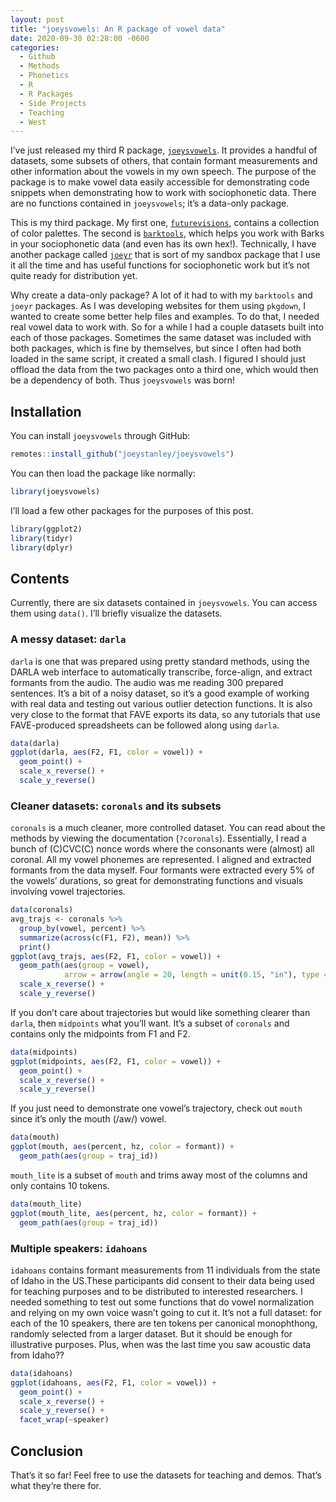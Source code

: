```yaml
---
layout: post
title: "joeysvowels: An R package of vowel data"
date: 2020-09-30 02:28:00 -0600
categories:
  - Github
  - Methods
  - Phonetics
  - R
  - R Packages
  - Side Projects
  - Teaching
  - West
---
```


I've just released my third R package, [`joeysvowels`](https://joeystanley.github.io/joeysvowels/). It provides a handful of datasets, some subsets of others, that contain formant measurements and other information about the vowels in my own speech. The purpose of the package is to make vowel data easily accessible for demonstrating code snippets when demonstrating how to work with sociophonetic data. There are no functions contained in `joeysvowels`; it's a data-only package.

This is my third package. My first one, [`futurevisions`](https://github.com/JoeyStanley/futurevisions), contains a collection of color palettes. The second is [`barktools`](https://joeystanley.github.io/barktools/), which helps you work with Barks in your sociophonetic data (and even has its own hex!). Technically, I have another package called [`joeyr`](https://joeystanley.github.io/joeyr/) that is sort of my sandbox package that I use it all the time and has useful functions for sociophonetic work but it's not quite ready for distribution yet.

Why create a data-only package? A lot of it had to with my `barktools` and `joeyr` packages. As I was developing websites for them using `pkgdown`, I wanted to create some better help files and examples. To do that, I needed real vowel data to work with. So for a while I had a couple datasets built into each of those packages. Sometimes the same dataset was included with both packages, which is fine by themselves, but since I often had both loaded in the same script, it created a small clash. I figured I should just offload the data from the two packages onto a third one, which would then be a dependency of both. Thus `joeysvowels` was born!

## Installation

You can install `joeysvowels` through GitHub:

```r
remotes::install_github("joeystanley/joeysvowels")
```

You can then load the package like normally:

```r
library(joeysvowels)
```

I'll load a few other packages for the purposes of this post.

```r
library(ggplot2)
library(tidyr)
library(dplyr)
```

## Contents

Currently, there are six datasets contained in `joeysvowels`. You can access them using `data()`. I'll briefly visualize the datasets.

### A messy dataset: `darla`

`darla` is one that was prepared using pretty standard methods, using the DARLA web interface to automatically transcribe, force-align, and extract formants from the audio. The audio was me reading 300 prepared sentences. It's a bit of a noisy dataset, so it's a good example of working with real data and testing out various outlier detection functions. It is also very close to the format that FAVE exports its data, so any tutorials that use FAVE-produced spreadsheets can be followed along using `darla`. 

```r
data(darla)
ggplot(darla, aes(F2, F1, color = vowel)) + 
  geom_point() + 
  scale_x_reverse() + 
  scale_y_reverse()
```

### Cleaner datasets: `coronals` and its subsets

`coronals` is a much cleaner, more controlled dataset. You can read about the methods by viewing the documentation (`?coronals`). Essentially, I read a bunch of (C)CVC(C) nonce words where the consonants were (almost) all coronal. All my vowel phonemes are represented. I aligned and extracted formants from the data myself. Four formants were extracted every 5% of the vowels' durations, so great for demonstrating functions and visuals involving vowel trajectories. 

```r
data(coronals)
avg_trajs <- coronals %>%
  group_by(vowel, percent) %>%
  summarize(across(c(F1, F2), mean)) %>%
  print()
ggplot(avg_trajs, aes(F2, F1, color = vowel)) + 
  geom_path(aes(group = vowel), 
            arrow = arrow(angle = 20, length = unit(0.15, "in"), type = "closed")) + 
  scale_x_reverse() + 
  scale_y_reverse()
```

If you don't care about trajectories but would like something clearer than `darla`, then `midpoints` what you'll want. It's a subset of `coronals` and contains only the midpoints from F1 and F2.

```r
data(midpoints)
ggplot(midpoints, aes(F2, F1, color = vowel)) + 
  geom_point() + 
  scale_x_reverse() + 
  scale_y_reverse()
```

If you just need to demonstrate one vowel's trajectory, check out `mouth` since it's only the <sc>mouth</sc> (/aw/) vowel.

```r
data(mouth)
ggplot(mouth, aes(percent, hz, color = formant)) + 
  geom_path(aes(group = traj_id))
```

`mouth_lite` is a subset of `mouth` and trims away most of the columns and only contains 10 tokens. 

```r
data(mouth_lite)
ggplot(mouth_lite, aes(percent, hz, color = formant)) + 
  geom_path(aes(group = traj_id))
```

  
### Multiple speakers: `idahoans`

`idahoans` contains formant measurements from 11 individuals from the state of Idaho in the US.<span class="sidenote">These participants did consent to their data being used for teaching purposes and to be distributed to interested researchers.</span> I needed something to test out some functions that do vowel normalization and relying on my own voice wasn't going to cut it. It's not a full dataset: for each of the 10 speakers, there are ten tokens per canonical monophthong, randomly selected from a larger dataset. But it should be enough for illustrative purposes. Plus, when was the last time you saw acoustic data from Idaho??

```r
data(idahoans)
ggplot(idahoans, aes(F2, F1, color = vowel)) + 
  geom_point() + 
  scale_x_reverse() + 
  scale_y_reverse() + 
  facet_wrap(~speaker)
```




## Conclusion

That's it so far! Feel free to use the datasets for teaching and demos. That's what they're there for.